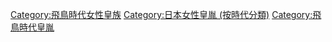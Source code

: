 [[Category:飛鳥時代女性皇族|Category:飛鳥時代女性皇族]]
[[Category:日本女性皇胤_(按時代分類)|Category:日本女性皇胤 (按時代分類)]]
[[Category:飛鳥時代皇胤|Category:飛鳥時代皇胤]]